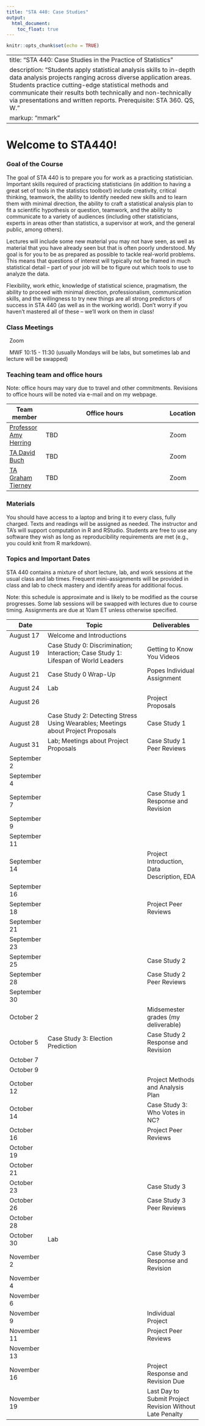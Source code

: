 ```yaml
---
title: "STA 440: Case Studies"
output: 
  html_document:
    toc_float: true
---
```


```r
knitr::opts_chunk$set(echo = TRUE)
```

---
title: "STA 440: Case Studies in the Practice of Statistics"
description: "Students apply statistical analysis skills to in-depth data analysis projects ranging across diverse application areas. Students practice cutting-edge statistical methods and communicate their results both technically and non-technically via presentations and written reports. Prerequisite: STA 360. QS, W."
markup: "mmark"
---



# Welcome to STA440!

### Goal of the Course

The goal of STA 440 is to prepare you for work as a practicing statistician. Important skills required of practicing statisticians (in addition to having a great set of tools in the statistics toolbox!) include creativity, critical thinking, teamwork, the ability to identify needed new skills and to learn them with minimal direction, the ability to craft a statistical analysis plan to fit a scientific hypothesis or question, teamwork, and the ability to communicate to a variety of audiences (including other statisticians, experts in areas other than statistics, a supervisor at work, and the general public, among others). 

Lectures will include some new material you may not have seen, as well as material that you have already seen but that is often poorly understood. My goal is for you to be as prepared as possible to tackle real-world problems. This means that questions of interest will typically not be framed in much statistical detail -- part of your job will be to figure out which tools to use to analyze the data. 

Flexibility, work ethic, knowledge of statistical science, pragmatism, the ability to proceed with minimal direction, professionalism, communication skills, and the willingness to try new things are all strong predictors of success in STA 440 (as well as in the working world). Don't worry if you haven't mastered all of these -- we'll work on them in class! 

### Class Meetings

<font color="#6CA0DC"><i class="fas fa-university fa-lg"></i></font> &nbsp; Zoom

<font color="#6CA0DC"><i class="fas fa-calendar-alt fa-lg"></i></font> &nbsp; MWF 10:15 - 11:30 (usually Mondays will be labs, but sometimes lab and lecture will be swapped)


### Teaching team and office hours 


Note: office hours may vary due to travel and other commitments. Revisions to office hours will be noted via e-mail and on my webpage. 

| Team member | Office hours | Location |
| ----------  | -------------------------------------         | ---- |
| [Professor Amy Herring](https://stat.duke.edu/people/amy-h-herring)  <a href="mailto:amy.herring@duke.edu" title="email"><i class="fa fa-envelope"></i></a> &nbsp;  | TBD | Zoom |
 [TA David Buch](https://davidbuch.github.io)  <a href="mailto:david.buch@duke.edu" title="email"><i class="fa fa-envelope"></i></a> &nbsp;  | TBD | Zoom |
 [TA Graham Tierney](https://g-tierney.github.io)  <a href="mailto:graham.tierney@duke.edu" title="email"><i class="fa fa-envelope"></i></a> &nbsp; | TBD | Zoom |
 
                  


### Materials

You should have access to a laptop and bring it to every class, fully charged. Texts and readings will be assigned as needed. The instructor and TA's will support computation in R and RStudio. Students are free to use any software they wish as long as reproducibility requirements are met (e.g., you could knit from R markdown).


### Topics and Important Dates

STA 440 contains a mixture of short lecture, lab, and work sessions at the usual class and lab times. Frequent mini-assignments will be provided in class and lab to check mastery and identify areas for additional focus.

Note: this schedule is approximate and is likely to be modified as the course progresses. Some lab sessions will be swapped with lectures due to course timing. Assignments are due at 10am ET unless otherwise specified. 



|Date           |Topic                      |Deliverables     |
| ----------    | ---------------------------         | --------------- |
| August 17     | Welcome and Introductions        |     |
| August 19     | Case Study 0: Discrimination; Interaction; Case Study 1: Lifespan of World Leaders   |    Getting to Know You Videos  |
| August 21     | Case Study 0 Wrap-Up    |   Popes Individual Assignment     |
| August 24    |  Lab    |      |
| August 26  | | Project Proposals |
| August 28   | Case Study 2: Detecting Stress Using Wearables; Meetings about Project Proposals | Case Study 1 |
| August 31  |  Lab; Meetings about Project Proposals | Case Study 1 Peer Reviews  |
| September 2  |   |    |
| September 4  | |  |
| September 7  |  |  Case Study 1 Response and Revision  |
| September 9  |  |   |
| September 11  |  |   |
| September 14  |  | Project Introduction, Data Description, EDA |
| September 16  |  |  |
| September 18  |   | Project Peer Reviews |
| September 21  |       |   |
| September 23     | |   | 
| September 25     |  | Case Study 2  |
| September 28    |  | Case Study 2 Peer Reviews |
| September 30   |   |  |
| October 2   |  | Midsemester grades (my deliverable)  |
| October 5    | Case Study 3: Election Prediction | Case Study 2 Response and Revision  |
| October 7    |  |  |
| October 9    |  |   |
| October 12    |  | Project Methods and Analysis Plan  | 
| October 14    |  | Case Study 3: Who Votes in NC? |
| October 16   |   | Project Peer Reviews  | 
| October 19    |  |   | 
| October 21    |  |    |
| October 23   | | Case Study 3 |
| October 26    |  |  Case Study 3 Peer Reviews | 
| October 28   |  |  |
| October 30   | Lab |  |
| November 2   |  | Case Study 3 Response and Revision  |
| November 4   |  | |
| November 6   |  |  |
| November 9   |  | Individual Project |
| November 11   |  | Project Peer Reviews  | 
| November 13   |  |  |
| November 16   |  | Project Response and Revision Due |
| November 19   |  | Last Day to Submit Project Revision Without Late Penalty|


